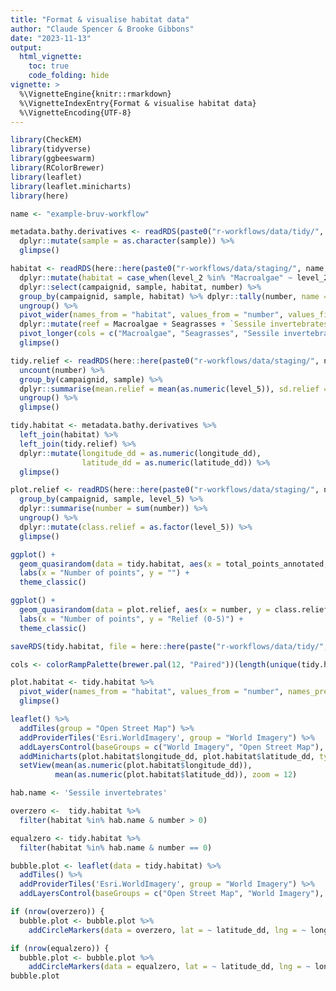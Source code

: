 ```yaml
---
title: "Format & visualise habitat data"
author: "Claude Spencer & Brooke Gibbons"
date: "2023-11-13"
output:
  html_vignette:
    toc: true
    code_folding: hide
vignette: >
  %\VignetteEngine{knitr::rmarkdown}
  %\VignetteIndexEntry{Format & visualise habitat data}
  %\VignetteEncoding{UTF-8}
---
```


```r
library(CheckEM)
library(tidyverse)
library(ggbeeswarm)
library(RColorBrewer)
library(leaflet)
library(leaflet.minicharts)
library(here)
```

```r
name <- "example-bruv-workflow"
```

```r
metadata.bathy.derivatives <- readRDS(paste0("r-workflows/data/tidy/", name, "_metadata-bathymetry-derivatives.rds")) %>%
  dplyr::mutate(sample = as.character(sample)) %>%
  glimpse()
```

```r
habitat <- readRDS(here::here(paste0("r-workflows/data/staging/", name, "_habitat.rds"))) %>%
  dplyr::mutate(habitat = case_when(level_2 %in% "Macroalgae" ~ level_2, level_2 %in% "Seagrasses" ~ level_2, level_2 %in% "Substrate" & level_3 %in% "Consolidated (hard)" ~ level_3, level_2 %in% "Substrate" & level_3 %in% "Unconsolidated (soft)" ~ level_3,  level_2 %in% "Sponges" ~ "Sessile invertebrates", level_2 %in% "Sessile invertebrates" ~ level_2, level_2 %in% "Bryozoa" ~ "Sessile invertebrates", level_2 %in% "Cnidaria" ~ "Sessile invertebrates")) %>% 
  dplyr::select(campaignid, sample, habitat, number) %>%
  group_by(campaignid, sample, habitat) %>% dplyr::tally(number, name = "number") %>% dplyr::mutate(total_points_annotated = sum(number)) %>% 
  ungroup() %>% 
  pivot_wider(names_from = "habitat", values_from = "number", values_fill = 0) %>%
  dplyr::mutate(reef = Macroalgae + Seagrasses + `Sessile invertebrates` + `Consolidated (hard)`) %>%
  pivot_longer(cols = c("Macroalgae", "Seagrasses", "Sessile invertebrates", "Consolidated (hard)", "Unconsolidated (soft)", "reef"), names_to = "habitat", values_to = "number") %>%
  glimpse()
```

```r
tidy.relief <- readRDS(here::here(paste0("r-workflows/data/staging/", name, "_relief.rds"))) %>%
  uncount(number) %>%
  group_by(campaignid, sample) %>%
  dplyr::summarise(mean.relief = mean(as.numeric(level_5)), sd.relief = sd(as.numeric(level_5), na.rm = T)) %>%
  ungroup() %>%
  glimpse()
```

```r
tidy.habitat <- metadata.bathy.derivatives %>%
  left_join(habitat) %>%
  left_join(tidy.relief) %>%
  dplyr::mutate(longitude_dd = as.numeric(longitude_dd),
                latitude_dd = as.numeric(latitude_dd)) %>%
  glimpse()
```

```r
plot.relief <- readRDS(here::here(paste0("r-workflows/data/staging/", name, "_relief.rds"))) %>%
  group_by(campaignid, sample, level_5) %>%
  dplyr::summarise(number = sum(number)) %>%
  ungroup() %>%
  dplyr::mutate(class.relief = as.factor(level_5)) %>%
  glimpse()
```

```r
ggplot() +
  geom_quasirandom(data = tidy.habitat, aes(x = total_points_annotated, y = habitat), groupOnX = F, method = "quasirandom", alpha = 0.25, size = 1.8, width = 0.2) +
  labs(x = "Number of points", y = "") +
  theme_classic()
```

```r
ggplot() +
  geom_quasirandom(data = plot.relief, aes(x = number, y = class.relief), groupOnX = F, method = "quasirandom", alpha = 0.25, size = 1.8, width = 0.05) +
  labs(x = "Number of points", y = "Relief (0-5)") + 
  theme_classic()
```

```r
saveRDS(tidy.habitat, file = here::here(paste("r-workflows/data/tidy/", paste(name,"tidy-habitat.rds", sep = "_"),sep = "/")))
```

```r
cols <- colorRampPalette(brewer.pal(12, "Paired"))(length(unique(tidy.habitat$habitat))) 
```

```r
plot.habitat <- tidy.habitat %>%
  pivot_wider(names_from = "habitat", values_from = "number", names_prefix = "broad.") %>%
  glimpse()
```

```r
leaflet() %>%                                          
  addTiles(group = "Open Street Map") %>%                           
  addProviderTiles('Esri.WorldImagery', group = "World Imagery") %>%
  addLayersControl(baseGroups = c("World Imagery", "Open Street Map"), options = layersControlOptions(collapsed = FALSE)) %>%
  addMinicharts(plot.habitat$longitude_dd, plot.habitat$latitude_dd, type = "pie", colorPalette = cols, chartdata = plot.habitat[grep("broad", names(plot.habitat))], width = 20, transitionTime = 0) %>%                 
  setView(mean(as.numeric(plot.habitat$longitude_dd)), 
          mean(as.numeric(plot.habitat$latitude_dd)), zoom = 12)
```

```r
hab.name <- 'Sessile invertebrates'

overzero <-  tidy.habitat %>% 
  filter(habitat %in% hab.name & number > 0) 

equalzero <- tidy.habitat %>% 
  filter(habitat %in% hab.name & number == 0)
```

```r
bubble.plot <- leaflet(data = tidy.habitat) %>%                     
  addTiles() %>%                                                    
  addProviderTiles('Esri.WorldImagery', group = "World Imagery") %>%
  addLayersControl(baseGroups = c("Open Street Map", "World Imagery"), options = layersControlOptions(collapsed = FALSE))

if (nrow(overzero)) {                                               
  bubble.plot <- bubble.plot %>%
    addCircleMarkers(data = overzero, lat = ~ latitude_dd, lng = ~ longitude_dd, radius = ~ number + 3, fillOpacity = 0.5, stroke = FALSE, label = ~ as.character(sample))}

if (nrow(equalzero)) {                                            
  bubble.plot <- bubble.plot %>%
    addCircleMarkers(data = equalzero, lat = ~ latitude_dd, lng = ~ longitude_dd, radius = 2, fillOpacity = 0.5, color = "white", stroke = FALSE, label = ~ as.character(sample))}
bubble.plot
```
